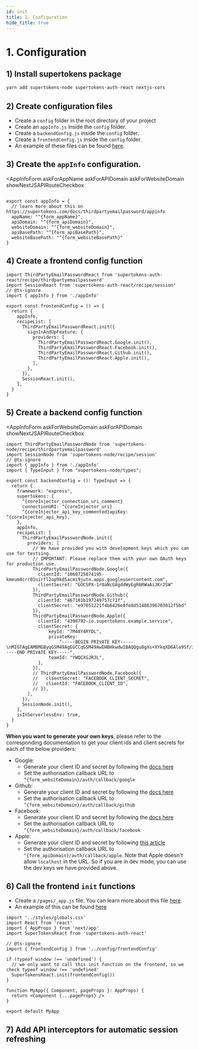 ```yaml
---
id: init
title: 1. Configuration
hide_title: true
---
```



# 1. Configuration

## 1) Install supertokens package
```bash
yarn add supertokens-node supertokens-auth-react nextjs-cors
```

## 2) Create configuration files
- Create a `config` folder in the root directory of your project
- Create an `appInfo.js` inside the `config` folder.
- Create a `backendConfig.js` inside the `config` folder.
- Create a `frontendConfig.js` inside the `config` folder.
- An example of these files can be found [here](https://github.com/supertokens/next.js/blob/canary/examples/with-supertokens/config/).


## 3) Create the `appInfo` configuration.

<AppInfoForm
  askForAppName
  askForAPIDomain
  askForWebsiteDomain
  showNextJSAPIRouteCheckbox
>

```tsx title="/config/appInfo.ts"

export const appInfo = {
  // learn more about this on https://supertokens.com/docs/thirdpartyemailpassword/appinfo
  appName: "^{form_appName}",
  apiDomain: "^{form_apiDomain}",
  websiteDomain: "^{form_websiteDomain}",
  apiBasePath: "^{form_apiBasePath}",
  websiteBasePath: "^{form_websiteBasePath}"
}

```

</AppInfoForm>

## 4) Create a frontend config function

```tsx title="/config/frontendConfig.ts"
import ThirdPartyEmailPasswordReact from 'supertokens-auth-react/recipe/thirdpartyemailpassword'
import SessionReact from 'supertokens-auth-react/recipe/session'
// @ts-ignore
import { appInfo } from './appInfo'

export const frontendConfig = () => {
  return {
    appInfo,
    recipeList: [
      ThirdPartyEmailPasswordReact.init({
        signInAndUpFeature: {
          providers: [
            ThirdPartyEmailPasswordReact.Google.init(),
            ThirdPartyEmailPasswordReact.Facebook.init(),
            ThirdPartyEmailPasswordReact.Github.init(),
            ThirdPartyEmailPasswordReact.Apple.init(),
          ],
        },
      }),
      SessionReact.init(),
    ],
  }
}
```

## 5) Create a backend config function

<AppInfoForm
    askForWebsiteDomain
    askForAPIDomain
    showNextJSAPIRouteCheckbox
>

<CoreInjector>

```tsx title="/config/backendConfig.ts"
import ThirdPartyEmailPasswordNode from 'supertokens-node/recipe/thirdpartyemailpassword'
import SessionNode from 'supertokens-node/recipe/session'
// @ts-ignore
import { appInfo } from './appInfo'
import { TypeInput } from "supertokens-node/types";

export const backendConfig = (): TypeInput => {
  return {
    framework: "express",
    supertokens: {
      ^{coreInjector_connection_uri_comment}
      connectionURI: ^{coreInjector_uri}
      ^{coreInjector_api_key_commented}apiKey: ^{coreInjector_api_key},
    },
    appInfo,
    recipeList: [
      ThirdPartyEmailPasswordNode.init({
        providers: [
          // We have provided you with development keys which you can use for testsing.
          // IMPORTANT: Please replace them with your own OAuth keys for production use.
          ThirdPartyEmailPasswordNode.Google({
            clientId: "1060725074195-kmeum4crr01uirfl2op9kd5acmi9jutn.apps.googleusercontent.com",
            clientSecret: "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"
          }),
          ThirdPartyEmailPasswordNode.Github({
            clientId: "467101b197249757c71f",
            clientSecret: "e97051221f4b6426e8fe8d51486396703012f5bd"
          }),
          ThirdPartyEmailPasswordNode.Apple({
            clientId: "4398792-io.supertokens.example.service",
            clientSecret: {
                keyId: "7M48Y4RYDL",
                privateKey:
                    "-----BEGIN PRIVATE KEY-----\nMIGTAgEAMBMGByqGSM49AgEGCCqGSM49AwEHBHkwdwIBAQQgu8gXs+XYkqXD6Ala9Sf/iJXzhbwcoG5dMh1OonpdJUmgCgYIKoZIzj0DAQehRANCAASfrvlFbFCYqn3I2zeknYXLwtH30JuOKestDbSfZYxZNMqhF/OzdZFTV0zc5u5s3eN+oCWbnvl0hM+9IW0UlkdA\n-----END PRIVATE KEY-----",
                teamId: "YWQCXGJRJL",
            },
          }),
          // ThirdPartyEmailPasswordNode.Facebook({
          //   clientSecret: "FACEBOOK_CLIENT_SECRET",
          //   clientId: "FACEBOOK_CLIENT_ID",
          // }),
        ],
      }),
      SessionNode.init(),
    ],
    isInServerlessEnv: true,
  }
}
```

**When you want to generate your own keys**, please refer to the corresponding documentation to get your client ids and client secrets for each of the below providers:
- Google:
    - Generate your client ID and secret by following the [docs here](https://support.google.com/cloud/answer/6158849?hl=en)
    - Set the authorisation callback URL to `^{form_websiteDomain}/auth/callback/google`
- Github:
    - Generate your client ID and secret by following the [docs here](https://docs.github.com/en/developers/apps/creating-an-oauth-app)
    - Set the authorisation callback URL to `^{form_websiteDomain}/auth/callback/github`
- Facebook:
    - Generate your client ID and secret by following the [docs here](https://developers.facebook.com/docs/development/create-an-app)
    - Set the authorisation callback URL to `^{form_websiteDomain}/auth/callback/facebook`
- Apple:
    - Generate your client ID and secret by following [this article](https://medium.com/identity-beyond-borders/how-to-configure-sign-in-with-apple-77c61e336003)
    - Set the authorisation callback URL to `^{form_apiDomain}/auth/callback/apple`. Note that Apple doesn't allow `localhost` in the URL. So if you are in dev mode, you can use the dev keys we have provided above.

</CoreInjector>

</AppInfoForm>

## 6) Call the frontend `init` functions

- Create a `/pages/_app.js` file. You can learn more about this file [here](https://nextjs.org/docs/advanced-features/custom-app).
- An example of this can be found [here](https://github.com/supertokens/next.js/blob/canary/examples/with-supertokens/pages/_app.js)


```tsx title="/pages/_app.ts"
import '../styles/globals.css'
import React from 'react'
import { AppProps } from 'next/app'
import SuperTokensReact from 'supertokens-auth-react'

// @ts-ignore
import { frontendConfig } from '../config/frontendConfig'

if (typeof window !== 'undefined') {
  // we only want to call this init function on the frontend, so we check typeof window !== 'undefined'
  SuperTokensReact.init(frontendConfig())
}

function MyApp({ Component, pageProps }: AppProps) {
  return <Component {...pageProps} />
}

export default MyApp
```

## 7) Add API interceptors for automatic session refreshing


<NetworkInterceptors />